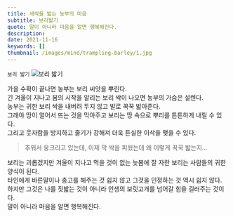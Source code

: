 ```yaml
---
title: 새싹을 밟는 농부의 마음
subtitle: 보리밟기
quote: 말이 아니라 마음을 알면 행복해진다.  
description: 
date: 2021-11-16
keywords: []
thumbnail: /images/mind/trampling-barley/1.jpg
---
```


`보리 밟기`
![보리 밟기](/images/mind/trampling-barley/1.jpg)

가을 수확이 끝나면 농부는 보리 씨앗을 뿌린다.  
긴 겨울이 지나고 봄의 시작을 알리는 보리 싹이 나오면 농부의 가슴은 설렌다.  
농부는 귀한 보리 싹을 내버려 두지 않고 발로 꾹꾹 밟아준다.  
그래야 땅이 얼어서 뜨는 것을 막아주고 보리는 땅 속으로 뿌리를 튼튼하게 내릴 수 있다.  
그리고 웃자람을 방지하고 줄기가 강해져 더욱 튼실한 이삭을 맺을 수 있다.  

> 추워서 웅크리고 있는데, 이제 막 싹을 피웠는데 왜 이렇게 꾹꾹 밟는지...  

보리는 괴롭겠지만 겨울이 지나고 먹을 것이 없는 늦봄에 잘 자란 보리는 사람들의 귀한 양식이 된다.  
타인에게 바른말이나 충고를 해주는 것 쉽지 않고 그것을 인정하는 것 역시 쉽지 않다.  
하지만 그것은 나를 짓밟는 것이 아니라 인생의 보릿고개를 넘어갈 힘을 길러주는 것이다.  
말이 아니라 마음을 알면 행복해진다.  